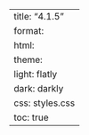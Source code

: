 ---
title: "4.1.5"
format:
    html:
        theme:
            light: flatly
            dark: darkly
        css: styles.css
        toc: true
---